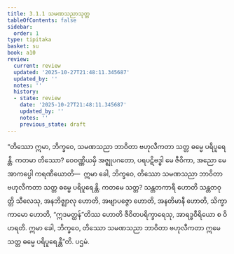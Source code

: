 ```yaml
---
title: 3.1.1 သမဏသညာသုတ္တ
tableOfContents: false
sidebar:
  order: 1
type: tipitaka
basket: su
book: a10
review:
  current: review
  updated: '2025-10-27T21:48:11.345687'
  updated_by: ''
  notes: ''
  history:
  - state: review
    date: '2025-10-27T21:48:11.345687'
    updated_by: ''
    notes: ''
    previous_state: draft
---
```



<ReviewStatus review={frontmatter.review} showDetails={true} />

<HypothesisAnnotation frontmatter={frontmatter} />

<DynamicBreadcrumb />

<Division number="101" book="a10" e="ch" v="17" p="427">

<Paragraph number="925" book="a10">
“တိဿော ဣမာ, ဘိက္ခဝေ, သမဏသညာ ဘာဝိတာ ဗဟုလီကတာ သတ္တ ဓမ္မေ ပရိပူရေန္တိ. ကတမာ တိဿော? ဝေဝဏ္ဏိယမှိ အဇ္ဈုပဂတော, ပရပဋိဗဒ္ဓါ မေ ဇီဝိကာ, အညော မေ အာကပ္ပေါ ကရဏီယောတိ—  ဣမာ ခေါ, ဘိက္ခဝေ, တိဿော သမဏသညာ ဘာဝိတာ ဗဟုလီကတာ သတ္တ ဓမ္မေ ပရိပူရေန္တိ.
</Paragraph>

<Paragraph number="926" book="a10">
ကတမေ သတ္တ? သန္တတကာရီ ဟောတိ သန္တတဝုတ္တိ သီလေသု, အနဘိဇ္ဈာလု ဟောတိ, အဗျာပဇ္ဇော ဟောတိ, အနတိမာနီ ဟောတိ, သိက္ခာကာမော ဟောတိ, “ဣဒမတ္ထန်”တိဿ ဟောတိ ဇီဝိတပရိက္ခာရေသု, အာရဒ္ဓဝီရိယော စ ဝိဟရတိ. ဣမာ ခေါ, ဘိက္ခဝေ, တိဿော သမဏသညာ ဘာဝိတာ ဗဟုလီကတာ ဣမေ သတ္တ ဓမ္မေ ပရိပူရေန္တီ”တိ.

</Paragraph>
</Division>

<Paragraph number="927" type="center" book="a10">
ပဌမံ.
</Paragraph>